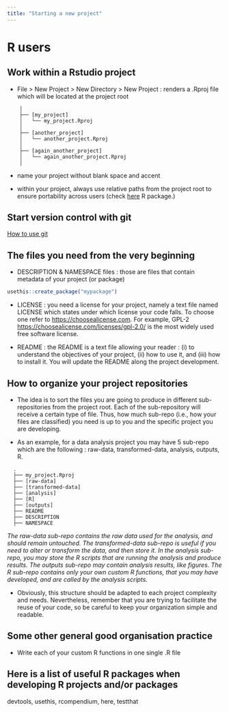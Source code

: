 ```yaml
---
title: "Starting a new project"
---
```


# R users

## Work within a Rstudio project

- File > New Project > New Directory > New Project : renders a .Rproj file which will be located at the project root

```
    │
    ├── [my_project]
    │   └── my_project.Rproj
    │
    ├── [another_project]
    │   └── another_project.Rproj
    │
    ├── [again_another_project]
    │   └── again_another_project.Rproj
    │
```

- name your project without blank space and accent

- within your project, always use relative paths from the project root to ensure portability across users (check [here](https://here.r-lib.org) R package.)

## Start version control with git

[How to use git](git.qmd)

## The files you need from the very beginning

- DESCRIPTION & NAMESPACE files : those are files that contain metadata of your project (or package)

```r
usethis::create_package("mypackage")
```

- LICENSE : you need a license for your project, namely a text file named LICENSE which states under which license your code falls. To choose one refer to <https://choosealicense.com>. For example, GPL-2 <https://choosealicense.com/licenses/gpl-2.0/> is the most widely used free software license.

- README : the README is a text file allowing your reader : (i) to understand the objectives of your project, (ii) how to use it, and (iii) how to install it. You will update the README along the project development.

## How to organize your project repositories 

- The idea is to sort the files you are going to produce in different sub-repositories from the project root. Each of the sub-repository will receive a certain type of file. Thus, how much sub-repo (i.e., how your files are classified) you need is up to you and the specific project you are developing.

- As an example, for a data analysis project you may have 5 sub-repo which are the following : raw-data, transformed-data, analysis, outputs, R. 

```
  .
  ├── my_project.Rproj
  ├── [raw-data]
  ├── [transformed-data]
  ├── [analysis]
  ├── [R]
  ├── [outputs]
  ├── README
  ├── DESCRIPTION
  ├── NAMESPACE
```

*The raw-data sub-repo contains the raw data used for the analysis, and should remain untouched. The transformed-data sub-repo is useful if you need to alter or transform the data, and then store it. In the analysis sub-repo, you may store the R scripts that are running the analysis and produce results. The outputs sub-repo may contain analysis results, like figures. The R sub-repo contains only your own custom R functions, that you may have developed, and are called by the analysis scripts.*

- Obviously, this structure should be adapted to each project complexity and needs. Nevertheless, remember that you are trying to facilitate the reuse of your code, so be careful to keep your organization simple and readable.

## Some other general good organisation practice

- Write each of your custom R functions in one single .R file

## Here is a list of useful R packages when developing R projects and/or packages

devtools, usethis, rcompendium, here, testthat

